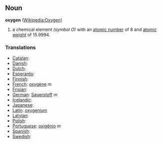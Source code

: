 == Noun ==
'''oxygen''' ([[en:Oxygen|Wikipedia:Oxygen]])

# a chemical element ''(symbol O)'' with an [[atomic number]] of 8 and [[atomic weight]] of 15.9994.

===Translations===
*[[Catalan]]: [[]] 
*[[Danish]]: [[]]
*[[Dutch]]: [[]] 
*[[Esperanto]]: [[]]
*[[Finnish]]: [[]]
*[[French]]: [[oxygène]] ''m''
*[[Frisian]]: [[]]
*[[German]]: [[Sauerstoff]] ''m''
*[[Icelandic]]: [[]]
*[[Japanese]]: [[]]
*[[Latin]]: [[oxygenium]]
*[[Latvian]]: [[]]
*[[Polish]]: [[]]
*[[Portuguese]]: [[oxigênio]] ''m''
*[[Spanish]]: [[]] 
*[[Swedish]]: [[]]